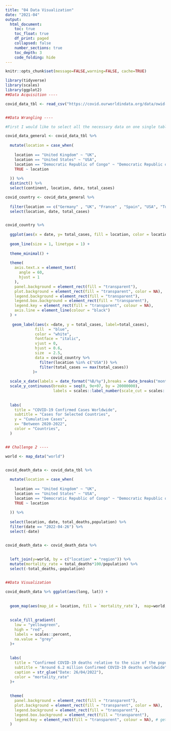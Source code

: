 ```yaml
---
title: "04 Data Visualization"
date: "2021-04"
output:
  html_document:
    toc: true
    toc_float: true
    df_print: paged
    collapsed: false
    number_sections: true
    toc_depth: 3
    code_folding: hide
---
```


```r
knitr::opts_chunk$set(message=FALSE,warning=FALSE, cache=TRUE)
```


``` r

library(tidyverse)
library(scales)
library(ggplot2)
##Data Acquisition ----

covid_data_tbl <- read_csv("https://covid.ourworldindata.org/data/owid-covid-data.csv")


##Data Wrangling ----

#First I would like to select all the necessary data on one single table to reduce the total data

covid_data_general <- covid_data_tbl %>% 
  
  mutate(location = case_when(
    
    location == "United Kingdom" ~ "UK",
    location == "United States" ~ "USA",
    location == "Democratic Republic of Congo" ~ "Democratic Republic of the Congo",
    TRUE ~ location
    
  )) %>%
  distinct() %>% 
  select(continent, location, date, total_cases) 

covid_country <- covid_data_general %>% 
  
  filter(location == c("Germany" , "UK", "France" , "Spain", "USA", "Turkey") ) %>% 
  select(location, date, total_cases) 


covid_country %>%
  
  ggplot(aes(x = date, y= total_cases, fill = location, color = location)) +
  
  geom_line(size = 1, linetype = 1) +
  
  theme_minimal() +
  
  theme(
    axis.text.x = element_text(
      angle = 60,
      hjust = 1 
    ),
    panel.background = element_rect(fill = "transparent"), 
    plot.background = element_rect(fill = "transparent", color = NA), 
    legend.background = element_rect(fill = "transparent"), 
    legend.box.background = element_rect(fill = "transparent"), 
    legend.key = element_rect(fill = "transparent", colour = NA), 
    axis.line = element_line(colour = "black")
  ) +
  
   geom_label(aes(x =date, y = total_cases, label=total_cases),
             fill  = "blue",
             color = "white",
             fontface = "italic",
             vjust = 0,
             hjust = 0.6,
             size  = 2.5,
             data = covid_country %>%
               filter(location %in% c("USA")) %>% 
               filter(total_cases == max(total_cases))
            )+
  
  scale_x_date(labels = date_format("%B/%y"),breaks = date_breaks("months"))+
  scale_y_continuous(breaks = seq(0, 9e+07, by = 20000000), 
                     labels = scales::label_number(scale_cut = scales::cut_short_scale())) +
  
  
  labs(
    title = "COVID-19 Confirmed Cases Worldwide",
    subtitle = "Cases for Selected Countries",
    y = "Cumulative Cases",
    x= "Between 2020-2022",
    color = "Countries",
  )


## Challenge 2 ----

world <- map_data("world")


covid_death_data <- covid_data_tbl %>% 
  
  mutate(location = case_when(
    
    location == "United Kingdom" ~ "UK",
    location == "United States" ~ "USA",
    location == "Democratic Republic of Congo" ~ "Democratic Republic of the Congo",
    TRUE ~ location
    
  )) %>%
  
  select(location, date, total_deaths,population) %>%
  filter(date == "2022-04-26") %>% 
  select(-date)


covid_death_data <- covid_death_data %>% 
  
  
  left_join(y=world, by = c("location" = "region")) %>% 
  mutate(mortality_rate = total_deaths*100/population) %>% 
  select(-total_deaths,-population) 


##Data Visualization

covid_death_data %>% ggplot(aes(long, lat)) +
  
  
  geom_map(aes(map_id = location, fill = `mortality_rate`),  map=world, color = "black") +
  
  
  scale_fill_gradient(
    low = "yellowgreen",
    high = "red",
    labels = scales::percent,
    na.value = "grey"
  )+
  
  
  labs(
    title = "Confirmed COVID-19 deaths relative to the size of the population",
    subtitle = "Around 6.2 million Confirmed COVID-19 deaths worldwide",
    caption = str_glue("Date: 26/04/2022"),
    color = "mortality_rate"
  )+
  
  
  theme(
    panel.background = element_rect(fill = "transparent"),
    plot.background = element_rect(fill = "transparent", color = NA), 
    legend.background = element_rect(fill = "transparent"), 
    legend.box.background = element_rect(fill = "transparent"), 
    legend.key = element_rect(fill = "transparent", colour = NA), # get rid of key legend fill, and of the surrounding
  ) 

  

```